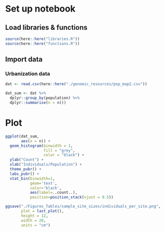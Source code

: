 # Set up notebook
## Load libraries & functions
```r
source(here::here("libraries.R"))
source(here::here("functions.R"))
```

## Import data
### Urbanization data
```r
dat <- read.csv(here::here("./genomic_resources/pop_map2.csv"))

dat_sum <- dat %>%
  dplyr::group_by(population) %>%
  dplyr::summarise(n = n())
```

# Plot
```r

ggplot(dat_sum,
       aes(x = n)) +
  geom_histogram(binwidth = 1,
                 fill = "grey",
                 color = "black") +
  ylab("Count") +
  xlab("Individuals/Population") +
  theme_pubr() +
  labs_pubr() +
  stat_bin(binwidth=1,
           geom='text',
           color='black',
           aes(label=..count..),
           position=position_stack(vjust = 0.5))

ggsave("./Figures_Tables/sample_site_sizes/individuals_per_site.png", 
       plot = last_plot(),
       height = 12,
       width = 20,
       units = "cm")
```

